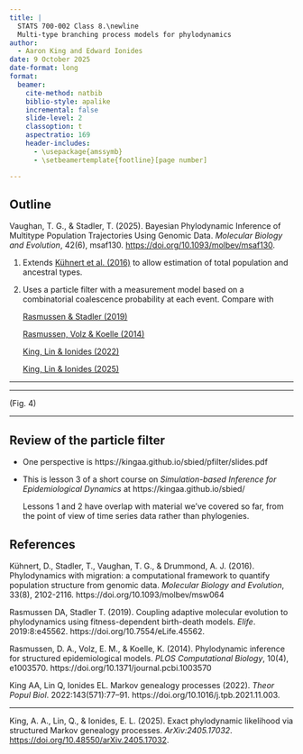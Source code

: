 ```yaml
---
title: |
  STATS 700-002 Class 8.\newline
  Multi-type branching process models for phylodynamics
author:
  - Aaron King and Edward Ionides
date: 9 October 2025
date-format: long
format:
  beamer:
    cite-method: natbib
    biblio-style: apalike
    incremental: false
    slide-level: 2
    classoption: t
    aspectratio: 169
    header-includes:
      - \usepackage{amssymb}
      - \setbeamertemplate{footline}[page number]

---
```


## Outline

 Vaughan, T. G., & Stadler, T. (2025). Bayesian Phylodynamic Inference of Multitype Population Trajectories Using Genomic Data. _Molecular Biology and Evolution_, 42(6), msaf130. [https://doi.org/10.1093/molbev/msaf130](https://doi.org/10.1093/molbev/msaf130).

1. Extends [Kühnert et al. (2016)](https://doi.org/10.1093/molbev/msw064) to allow estimation of total population and ancestral types.


2. Uses a particle filter with a measurement model based on a combinatorial coalescence probability at each event. Compare with

   [Rasmussen & Stadler (2019)](https://doi.org/10.7554/eLife.45562)

   [Rasmussen, Volz & Koelle (2014)](https://doi.org/10.1371/journal.pcbi.1003570)

   [King, Lin & Ionides (2022)](https://doi.org/10.1016/j.tpb.2021.11.003)

   [King, Lin & Ionides (2025)](https://doi.org/10.48550/arXiv.2405.17032)


-----

\includegraphics[width=14.5cm]{vaughan25-fig1.png}

----

\includegraphics[height=8.3cm]{vaughan25-fig4.png} (Fig. 4)

----

\includegraphics[height=8.3cm]{vaughan25-alg2.png} 


## Review of the particle filter

* One perspective is https://kingaa.github.io/sbied/pfilter/slides.pdf

* This is lesson 3 of a short course on _Simulation-based Inference for Epidemiological Dynamics_ at https://kingaa.github.io/sbied/

  Lessons 1 and 2 have overlap with material we've covered so far, from the point of view of time series data rather than phylogenies.

## References

  Kühnert, D., Stadler, T., Vaughan, T. G., & Drummond, A. J. (2016). Phylodynamics with migration: a computational framework to quantify population structure from genomic data. _Molecular Biology and Evolution_, 33(8), 2102-2116. https://doi.org/10.1093/molbev/msw064

  Rasmussen DA, Stadler T. (2019). Coupling adaptive molecular evolution to phylodynamics using fitness-dependent birth-death models. _Elife_. 2019:8:e45562. https://doi.org/10.7554/eLife.45562.

  Rasmussen, D. A., Volz, E. M., & Koelle, K. (2014). Phylodynamic inference for structured epidemiological models. _PLOS Computational Biology_, 10(4), e1003570. https://doi.org/10.1371/journal.pcbi.1003570
  
  King AA, Lin Q, Ionides EL. Markov genealogy processes (2022). _Theor Popul Biol_. 2022:143(571):77–91. https://doi.org/10.1016/j.tpb.2021.11.003.

----

  King, A. A., Lin, Q., & Ionides, E. L. (2025). Exact phylodynamic likelihood via structured Markov genealogy processes. _ArXiv:2405.17032_. [https://doi.org/10.48550/arXiv.2405.17032](https://doi.org/10.48550/arXiv.2405.17032).
